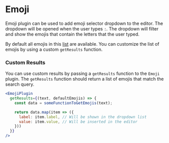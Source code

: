 
# Emoji

Emoji plugin can be used to add emoji selector dropdown to the editor. The dropdown will be opened when the user types `:`. The dropdown will filter and show the emojis that contain the letters that the user typed.

By default all emojis in this [list](https://github.com/github/gemoji/blob/master/db/emoji.json) are available. You can customize the list of emojis by using a custom `getResults` function.

<EditorFeatureEmojiSnippet />


### Custom Results

You can use custom results by passing a `getResults` function to the `Emoji` plugin. The `getResults` function should return a list of emojis that match the search query.

```jsx
<EmojiPlugin
  getResults={(text, defaultEmojis) => {
    const data = someFunctionToGetEmojis(text);

    return data.map(item => ({
      label: item.label, // Will be shown in the dropdown list
      value: item.value, // Will be inserted in the editor
    }))
  }}
/>
```
